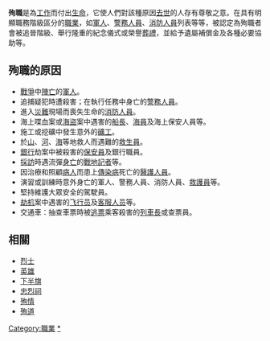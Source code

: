 '''殉職'''是為[[工作|工作]]而付出[[生命|生命]]，它使人們對該種原因[[死亡|去世]]的人存有尊敬之意。在具有明顯職務階級區分的[[職業|職業]]，如[[軍人|軍人]]、[[警務人員|警務人員]]、[[消防人員|消防人員]]列表等等，被認定為殉職者會被追晉階級、舉行隆重的紀念儀式或榮譽[[葬禮|葬禮]]，並給予遺屬補償金及各種必要協助等。

==殉職的原因==
*[[戰爭|戰爭]]中[[陣亡|陣亡]]的[[軍人|軍人]]。
*追捕疑犯時遭殺害；在執行任務中身亡的[[警務人員|警務人員]]。
*進入[[災難|災難]]現場而喪失生命的[[消防人員|消防人員]]。
*海上喋血案或[[海盜|海盜]]案中遇害的[[船長|船長]]、[[海員|海員]]及海上保安人員等。
*施工或挖礦中發生意外的[[礦工|礦工]]。
*於[[山|山]]、[[河|河]]、[[海|海]]等地救人而遇難的[[救生員|救生員]]。
*[[銀行|銀行]]劫案中被殺害的[[保安員|保安員]]及銀行職員。
*[[採訪|採訪]]時遇流彈[[死亡|身亡]]的[[戰地記者|戰地記者]]等。
*因治療和照顧[[病人|病人]]而患上[[傳染病|傳染病]]死亡的[[醫護人員|醫護人員]]。
*演習或訓練時意外身亡的軍人、警務人員、消防人員、[[救護員|救護員]]等。
*堅持維護大眾安全的駕駛員。
*[[劫机|劫机]]案中遇害的[[飞行员|飞行员]]及[[客服人员|客服人员]]等。
*交通車：抽查車票時被[[逃票|逃票]]乘客殺害的[[列車長|列車長]]或查票員。

==相關==
* [[烈士|烈士]]
* [[英雄|英雄]]
* [[下半旗|下半旗]]
* [[忠烈祠|忠烈祠]]
* [[殉情|殉情]]
* [[殉道|殉道]]

[[Category:職業|Category:職業]]
[[Category:殉職者|*]]